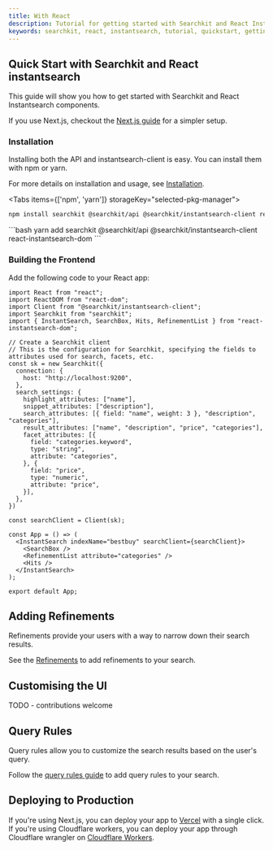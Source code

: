 ```yaml
---
title: With React
description: Tutorial for getting started with Searchkit and React Instantsearch
keywords: searchkit, react, instantsearch, tutorial, quickstart, getting started, Elasticsearch, Opensearch
---
```



## Quick Start with Searchkit and React instantsearch

This guide will show you how to get started with Searchkit and React Instantsearch components.

<Callout type="info">
  If you use Next.js, checkout the <a href="//tutorials">Next.js guide</a> for a simpler setup.
</Callout>

<Setup />

### Installation
Installing both the API and instantsearch-client is easy. You can install them with npm or yarn.

For more details on installation and usage, see [Installation](/docs/installation).

<Tabs items={['npm', 'yarn']} storageKey="selected-pkg-manager">
  <Tab>
  ```bash
  npm install searchkit @searchkit/api @searchkit/instantsearch-client react-instantsearch-dom
  ```
  </Tab>
  <Tab>
      ```bash
  yarn add searchkit @searchkit/api @searchkit/instantsearch-client react-instantsearch-dom
  ```
  </Tab>
</Tabs>

### Building the Frontend

Add the following code to your React app:

```tsx
import React from "react";
import ReactDOM from "react-dom";
import Client from "@searchkit/instantsearch-client";
import Searchkit from "searchkit";
import { InstantSearch, SearchBox, Hits, RefinementList } from "react-instantsearch-dom";

// Create a Searchkit client
// This is the configuration for Searchkit, specifying the fields to attributes used for search, facets, etc.
const sk = new Searchkit({
  connection: {
    host: "http://localhost:9200",
  },
  search_settings: {
    highlight_attributes: ["name"],
    snippet_attributes: ["description"],
    search_attributes: [{ field: "name", weight: 3 }, "description", "categories"],
    result_attributes: ["name", "description", "price", "categories"],
    facet_attributes: [{
      field: "categories.keyword",
      type: "string",
      attribute: "categories",
    }, {
      field: "price",
      type: "numeric",
      attribute: "price",
    }],
  },
})

const searchClient = Client(sk);

const App = () => (
  <InstantSearch indexName="bestbuy" searchClient={searchClient}>
    <SearchBox />
    <RefinementList attribute="categories" />
    <Hits />
  </InstantSearch>
);

export default App;
```

## Adding Refinements

Refinements provide your users with a way to narrow down their search results. 

See the [Refinements](/docs/components/refinements/refinement-list) to add refinements to your search.

## Customising the UI

TODO - contributions welcome

## Query Rules

Query rules allow you to customize the search results based on the user's query.

Follow the [query rules guide](/docs//query-rules) to add query rules to your search.

## Deploying to Production

If you're using Next.js, you can deploy your app to [Vercel](https://vercel.com) with a single click. If you're using Cloudflare workers, you can deploy your app through Cloudflare wrangler on [Cloudflare Workers](https://workers.cloudflare.com).

